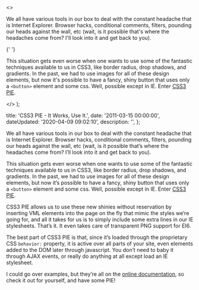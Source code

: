   <>
    <p>
      We all have various tools in our box to deal with the constant headache
      that is Internet Explorer. Browser hacks, conditional comments, filters,
      pounding our heads against the wall, etc (wait, is it possible that's
      where the headaches come from? I'll look into it and get back to you).
    </p>{' '}
    <p>
      This situation gets even worse when one wants to use some of the fantastic
      techniques available to us in CSS3, like border radius, drop shadows, and
      gradients. In the past, we had to use images for all of these design
      elements, but now it's possible to have a fancy, shiny button that uses
      only a <code>&lt;button&gt;</code> element and some css. Well, possible
      except in IE. Enter <a href="http&#58;//css3pie.com">CSS3 PIE</a>.
    </p>
  </>
);


  title: 'CSS3 PIE - It Works, Use It.',
  date: '2011-03-15 00:00:00',
  dateUpdated: '2020-04-09 09:02:10',
  description: '',
};

We all have various tools in our box to deal with the constant headache that is Internet Explorer. Browser hacks, conditional comments, filters, pounding our heads against the wall, etc (wait, is it possible that’s where the headaches come from? I’ll look into it and get back to you).

This situation gets even worse when one wants to use some of the fantastic techniques available to us in CSS3, like border radius, drop shadows, and gradients. In the past, we had to use images for all of these design elements, but now it’s possible to have a fancy, shiny button that uses only a `<button>` element and some css. Well, possible except in IE. Enter [CSS3 PIE](http://css3pie.com).

CSS3 PIE allows us to use these new shinies without reservation by inserting VML elements into the page on the fly that mimic the styles we’re going for, and all it takes for us is to simply include some extra lines in our IE stylesheets. That’s it. It even takes care of transparent PNG support for EI6.

The best part of CSS3 PIE is that, since it’s loaded through the proprietary CSS `behavior:` property, it is active over all parts of your site, even elements added to the DOM later through javascript. You don’t need to baby it through AJAX events, or really do anything at all except load an IE stylesheet.

I could go over examples, but they’re all on the [online documentation](http://css3pie.com/documentation/), so check it out for yourself, and have some PIE!
